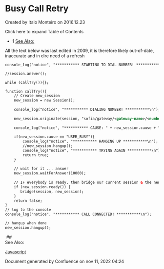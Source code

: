 
# Busy Call Retry 

 Created by  Italo Monteiro on 2016.12.23

Click here to expand Table of Contents

* 1 [See Also:](#--)

All the text below was last edited in 2009, it is therefore likely out-of-date, inaccurate and in dire need of a refresh

```xml
console_log("notice", "*********** STARTING TO DIAL NUMBER! ***********\n");

//session.answer();

while (callTry()){};

function callTry(){
	// Create new_session 
	new_session = new Session();
	
	console_log("notice", "*********** DIALING NUMBER! ***********\n");
	
	new_session.originate(session, "sofia/gateway/<gateway-name>/<number>");
	
	console_log("notice", "*********** CAUSE: " + new_session.cause + " ***********\n"); 
	
	if(new_session.cause == "USER_BUSY"){
		console_log("notice", "*********** HANGING UP ***********\n"); 
		//new_session.hangup();
		console_log("notice", "*********** TRYING AGAIN ***********\n"); 
		return true;
	}
	
	// wait for it ... answer
	new_session.waitForAnswer(10000);
	
	// IF everybody is ready, then bridge our current session & the new_session
	if (new_session.ready()) {
	   bridge(session, new_session);
	}
	return false;
}
// log to the console
console_log("notice", "*********** CALL CONNECTED! ***********\n");

// hangup when done
new_session.hangup();
```

 ##   
See Also: 

[Javascript](../Client-and-Developer-Interfaces/JavaScript/index.mdx#api)

Document generated by Confluence on nov 11, 2022 04:24

